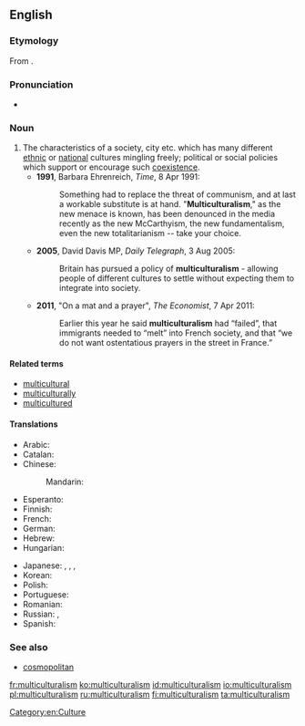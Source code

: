 ==English==
{{was wotd|2011|April|24}}
{{wikipedia}}

===Etymology===
From {{suffix|multicultural|ism}}.

===Pronunciation===
* {{a|UK}} {{IPA|/mʌltɪˈkʌltʃəɹəlɪz(ə)m/}}

===Noun===
{{en-noun}}

# The characteristics of a society, city etc. which has many different [[ethnic]] or [[national]] cultures mingling freely; political or social policies which support or encourage such [[coexistence]]. {{defdate|from 20th c.}}
#* '''1991''', Barbara Ehrenreich, ''Time'', 8 Apr 1991:
#*: Something had to replace the threat of communism, and at last a workable substitute is at hand. "'''Multiculturalism'''," as the new menace is known, has been denounced in the media recently as the new McCarthyism, the new fundamentalism, even the new totalitarianism -- take your choice.
#* '''2005''', David Davis MP, ''Daily Telegraph'', 3 Aug 2005:
#*: Britain has pursued a policy of '''multiculturalism''' - allowing people of different cultures to settle without expecting them to integrate into society.
#* '''2011''', "On a mat and a prayer", ''The Economist'', 7 Apr 2011:
#*: Earlier this year he said '''multiculturalism''' had “failed”, that immigrants needed to “melt” into French society, and that “we do not want ostentatious prayers in the street in France.”

====Related terms====
* [[multicultural]]
* [[multiculturally]]
* [[multicultured]]

====Translations====
{{trans-top|societal idea}}
* Arabic: {{t|ar|التعددية الثقافية|f|tr=al-ta3addudíyya al-thaqaafíyya}}
* Catalan: {{t|ca|multiculturalisme|m}}
* Chinese:
*: Mandarin: {{t|cmn|多元文化|tr=duōyuán wénhuà|sc=Hani}}
* Esperanto: {{t|eo|multkulturismo|xs=Esperanto}}
* Finnish: {{t|fi|monikulttuurisuus}}
* French: {{t+|fr|multiculturalisme|m}}
* German: {{t|de|Multikulturalismus|m}}
* Hebrew: {{t|he|רב-תרבותיות}}
* Hungarian: {{t|hu|multikulturalizmus}}
{{trans-mid}}
* Japanese: {{t|ja|多元文化論|tr=たげんぶんかろん, tagen-bunka-ron}}, {{t|ja|多文化|tr=たぶんか, ta-bunka}}, {{t|ja|多文化主義|tr=たぶんかしゅぎ, tabunkashugi}}, {{t|ja|マルチカルチュラリズム|tr=maruchikaruchurarizumu}}
* Korean: {{t|ko|다문화주의|tr=damunhwajuui}}
* Polish: {{t|pl|wielokulturowość|f}}
* Portuguese: {{t-|pt|multiculturalismo|m}}
* Romanian: {{t|ro|multiculturalism}}
* Russian: {{t|ru|многокультурность|f|tr=mnogokul'túrnost'}}, {{t+|ru|мультикультурализм|m|tr=mul'tikul'turalízm}}
* Spanish: {{t-|es|multiculturalismo|m}}
{{trans-bottom}}

===See also===
* [[cosmopolitan]]

[[Category:en:Culture]]

[[fr:multiculturalism]]
[[ko:multiculturalism]]
[[id:multiculturalism]]
[[io:multiculturalism]]
[[pl:multiculturalism]]
[[ru:multiculturalism]]
[[fi:multiculturalism]]
[[ta:multiculturalism]]